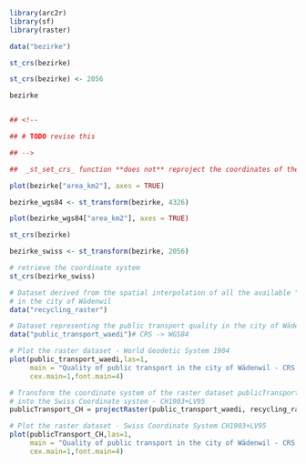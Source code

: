 
```r
library(arc2r)
library(sf)
library(raster)


```

```r
data("bezirke")


```

```r
st_crs(bezirke)


```

```r
st_crs(bezirke) <- 2056


```

```r
bezirke


## <!--

## # TODO revise this

## -->

##  _st_set_crs_ function **does not** reproject the coordinates of the given dataset. In other words, it does not affect the actual _geometry_ column of the sf object. _st_tranform_ on the other hand indeed **does indeed reproject** the dataset to another coordinate


```

```r
plot(bezirke["area_km2"], axes = TRUE)


```

```r
bezirke_wgs84 <- st_transform(bezirke, 4326)

plot(bezirke_wgs84["area_km2"], axes = TRUE)


```

```r
st_crs(bezirke)


```

```r
bezirke_swiss <- st_transform(bezirke, 2056)

# retrieve the coordinate system
st_crs(bezirke_swiss)


```

```r
# Dataset derived from the spatial interpolation of all the available "recycling points"
# in the city of Wädenwil
data("recycling_raster")

# Dataset representing the public transport quality in the city of Wädenswil
data("public_transport_waedi")# CRS -> WGS84 


```

```r
# Plot the raster dataset - World Geodetic System 1984 
plot(public_transport_waedi,las=1,
     main = "Quality of public transport in the city of Wädenwil - CRS: WGS84",
     cex.main=1,font.main=4)


```

```r
# Transform the coordinate system of the raster dataset publicTransport_CH
# into the Swiss Coordinate system - CH1903+LV95
publicTransport_CH = projectRaster(public_transport_waedi, recycling_raster)


```

```r
# Plot the raster dataset - Swiss Coordinate System CH1903+LV95 
plot(publicTransport_CH,las=1,
     main = "Quality of public transport in the city of Wädenwil - CRS: CH1903+LV95",
     cex.main=1,font.main=4)
```

